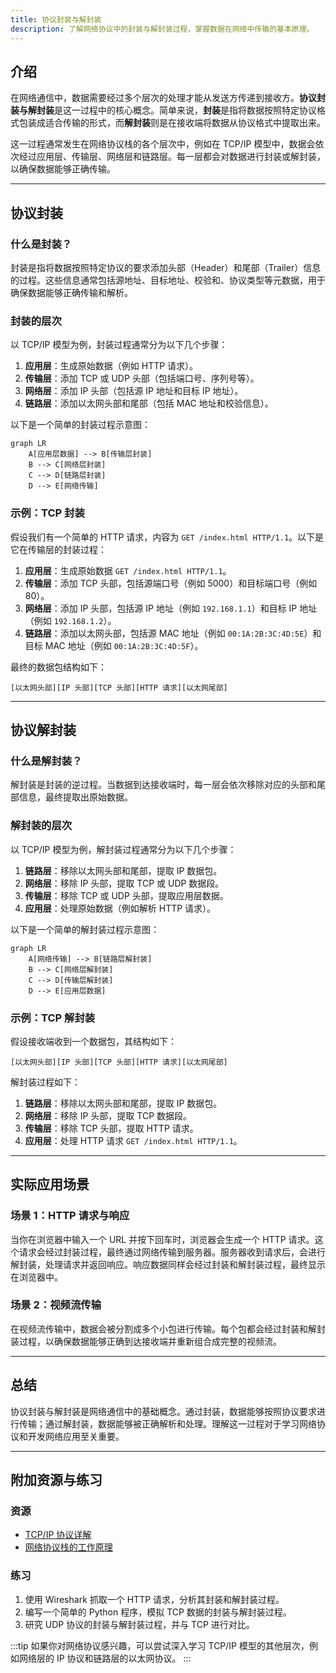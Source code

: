 ```yaml
---
title: 协议封装与解封装
description: 了解网络协议中的封装与解封装过程，掌握数据在网络中传输的基本原理。
---
```


## 介绍

在网络通信中，数据需要经过多个层次的处理才能从发送方传递到接收方。**协议封装与解封装**是这一过程中的核心概念。简单来说，**封装**是指将数据按照特定协议格式包装成适合传输的形式，而**解封装**则是在接收端将数据从协议格式中提取出来。

这一过程通常发生在网络协议栈的各个层次中，例如在 TCP/IP 模型中，数据会依次经过应用层、传输层、网络层和链路层。每一层都会对数据进行封装或解封装，以确保数据能够正确传输。

---

## 协议封装

### 什么是封装？

封装是指将数据按照特定协议的要求添加头部（Header）和尾部（Trailer）信息的过程。这些信息通常包括源地址、目标地址、校验和、协议类型等元数据，用于确保数据能够正确传输和解析。

### 封装的层次

以 TCP/IP 模型为例，封装过程通常分为以下几个步骤：

1. **应用层**：生成原始数据（例如 HTTP 请求）。
2. **传输层**：添加 TCP 或 UDP 头部（包括端口号、序列号等）。
3. **网络层**：添加 IP 头部（包括源 IP 地址和目标 IP 地址）。
4. **链路层**：添加以太网头部和尾部（包括 MAC 地址和校验信息）。

以下是一个简单的封装过程示意图：

```mermaid
graph LR
    A[应用层数据] --> B[传输层封装]
    B --> C[网络层封装]
    C --> D[链路层封装]
    D --> E[网络传输]
```

### 示例：TCP 封装

假设我们有一个简单的 HTTP 请求，内容为 `GET /index.html HTTP/1.1`。以下是它在传输层的封装过程：

1. **应用层**：生成原始数据 `GET /index.html HTTP/1.1`。
2. **传输层**：添加 TCP 头部，包括源端口号（例如 5000）和目标端口号（例如 80）。
3. **网络层**：添加 IP 头部，包括源 IP 地址（例如 `192.168.1.1`）和目标 IP 地址（例如 `192.168.1.2`）。
4. **链路层**：添加以太网头部，包括源 MAC 地址（例如 `00:1A:2B:3C:4D:5E`）和目标 MAC 地址（例如 `00:1A:2B:3C:4D:5F`）。

最终的数据包结构如下：

```
[以太网头部][IP 头部][TCP 头部][HTTP 请求][以太网尾部]
```

---

## 协议解封装

### 什么是解封装？

解封装是封装的逆过程。当数据到达接收端时，每一层会依次移除对应的头部和尾部信息，最终提取出原始数据。

### 解封装的层次

以 TCP/IP 模型为例，解封装过程通常分为以下几个步骤：

1. **链路层**：移除以太网头部和尾部，提取 IP 数据包。
2. **网络层**：移除 IP 头部，提取 TCP 或 UDP 数据段。
3. **传输层**：移除 TCP 或 UDP 头部，提取应用层数据。
4. **应用层**：处理原始数据（例如解析 HTTP 请求）。

以下是一个简单的解封装过程示意图：

```mermaid
graph LR
    A[网络传输] --> B[链路层解封装]
    B --> C[网络层解封装]
    C --> D[传输层解封装]
    D --> E[应用层数据]
```

### 示例：TCP 解封装

假设接收端收到一个数据包，其结构如下：

```
[以太网头部][IP 头部][TCP 头部][HTTP 请求][以太网尾部]
```

解封装过程如下：

1. **链路层**：移除以太网头部和尾部，提取 IP 数据包。
2. **网络层**：移除 IP 头部，提取 TCP 数据段。
3. **传输层**：移除 TCP 头部，提取 HTTP 请求。
4. **应用层**：处理 HTTP 请求 `GET /index.html HTTP/1.1`。

---

## 实际应用场景

### 场景 1：HTTP 请求与响应

当你在浏览器中输入一个 URL 并按下回车时，浏览器会生成一个 HTTP 请求。这个请求会经过封装过程，最终通过网络传输到服务器。服务器收到请求后，会进行解封装，处理请求并返回响应。响应数据同样会经过封装和解封装过程，最终显示在浏览器中。

### 场景 2：视频流传输

在视频流传输中，数据会被分割成多个小包进行传输。每个包都会经过封装和解封装过程，以确保数据能够正确到达接收端并重新组合成完整的视频流。

---

## 总结

协议封装与解封装是网络通信中的基础概念。通过封装，数据能够按照协议要求进行传输；通过解封装，数据能够被正确解析和处理。理解这一过程对于学习网络协议和开发网络应用至关重要。

---

## 附加资源与练习

### 资源
- [TCP/IP 协议详解](https://example.com/tcp-ip-guide)
- [网络协议栈的工作原理](https://example.com/network-stack)

### 练习
1. 使用 Wireshark 抓取一个 HTTP 请求，分析其封装和解封装过程。
2. 编写一个简单的 Python 程序，模拟 TCP 数据的封装与解封装过程。
3. 研究 UDP 协议的封装与解封装过程，并与 TCP 进行对比。

:::tip
如果你对网络协议感兴趣，可以尝试深入学习 TCP/IP 模型的其他层次，例如网络层的 IP 协议和链路层的以太网协议。
:::